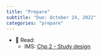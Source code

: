 ```yaml
---
title: "Prepare"
subtitle: "Due: October 24, 2022"
categories: "prepare"
---
```


-   📖 Read:
    -   IMS: [Chp 2 - Study design](https://openintro-ims.netlify.app/data-design.html)
